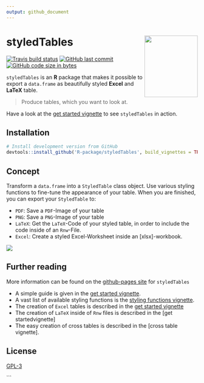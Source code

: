 ```yaml
---
output: github_document
---
```


# styledTables <img src="man/figures/logo.png" align="right" alt="" width=140 height=162 />

<!-- badges: start -->
[![Travis build status](https://travis-ci.org/R-package/styledTables.svg?branch=master)](https://travis-ci.org/R-package/styledTables)
[![GitHub last commit](https://img.shields.io/github/last-commit/R-package/styledTables.svg?logo=github)](https://github.com/R-package/styledTables/commits/master)
[![GitHub code size in bytes](https://img.shields.io/github/languages/code-size/R-package/styledTables.svg?logo=github)](https://github.com/R-package/styledTables)


`styledTables` is an **R** package that makes it possible to export a
`data.frame` as beautifully styled **Excel** and **LaTeX** table.

> Produce tables, which you want to look at.

Have a look at the [get started vignette] to see `styledTables` in action.

## Installation

```r
# Install development version from GitHub
devtools::install_github('R-package/styledTables', build_vignettes = TRUE)
```

## Concept

Transform a `data.frame` into a `StyledTable` class object. 
Use various styling functions to fine-tune the appearance of your table.
When you are finished, you can export your `StyledTable` to:

* `PDF`: Save a `PDF`-Image of your table
* `PNG`: Save a `PNG`-Image of your table
* `LaTeX`: Get the `LaTeX`-Code of your styled table, in order to include
  the code inside of an `Rnw`-File.
* `Excel`: Create a styled Excel-Worksheet inside an [xlsx]-workbook.

<p>
<img src="man/figures/flow_st.png">
</p>

## Further reading

More information can be found on the [github-pages site] for `styledTables` 

* A simple guide is given in the [get started vignette].
* A vast list of available styling functions is the [styling functions vignette].
* The creation of `Excel` tables is described in the [get started vignette]
* The creation of `LaTeX` inside of `Rnw` files is described in the [get startedvignette]
* The easy creation of cross tables is described in the [cross table vignette].

## License

[GPL-3]
  
[get started vignette]:  https://R-package.github.io/styledTables/articles/styledTables.html
[styling functions vignette]:  https://R-package.github.io/styledTables/articles/styling_functions.html
[cross table creation vignette]: https://R-package.github.io/styledTables/articles/cross_table_creation.html
[github-pages site]: https://R-package.github.io/styledTables
[xlsx package]: https://cran.r-project.org/web/packages/xlsx/xlsx.pdf
[GPL-3]: https://R-package.github.io/styledTables/LICENSE
```

